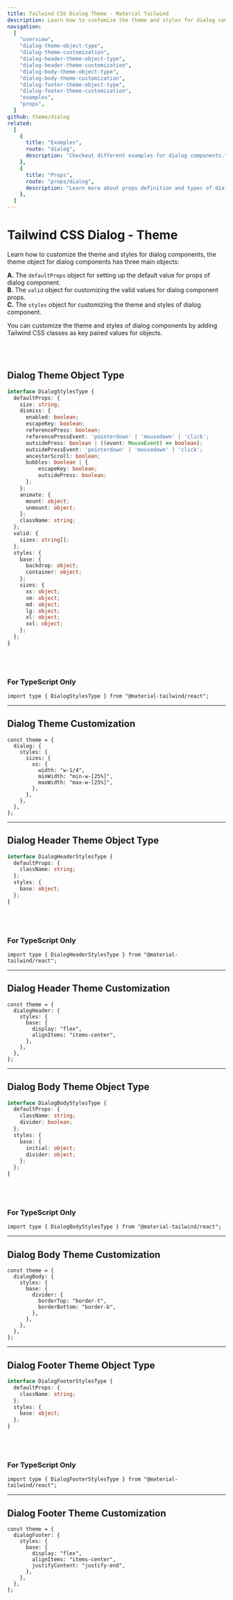 ```yaml
---
title: Tailwind CSS Dialog Theme - Material Tailwind
description: Learn how to customize the theme and styles for dialog components.
navigation:
  [
    "overview",
    "dialog-theme-object-type",
    "dialog-theme-customization",
    "dialog-header-theme-object-type",
    "dialog-header-theme-customization",
    "dialog-body-theme-object-type",
    "dialog-body-theme-customization",
    "dialog-footer-theme-object-type",
    "dialog-footer-theme-customization",
    "examples",
    "props",
  ]
github: theme/dialog
related:
  [
    {
      title: "Examples",
      route: "dialog",
      description: "Checkout different examples for dialog components.",
    },
    {
      title: "Props",
      route: "props/dialog",
      description: "Learn more about props definition and types of dialog components.",
    },
  ]
---
```


# Tailwind CSS Dialog - Theme

<span id="overview" className="scroll-mt-48" />

Learn how to customize the theme and styles for dialog components, the theme object for dialog components has three main objects:

**A.** The <Code>defaultProps</Code> object for setting up the default value for props of dialog component.<br />
**B.** The <Code>valid</Code> object for customizing the valid values for dialog component props.<br />
**C.** The <Code>styles</Code> object for customizing the theme and styles of dialog component.<br />

You can customize the theme and styles of dialog components by adding Tailwind CSS classes as key paired values for objects.

<br />
<br />

## Dialog Theme Object Type

<span id="dialog-theme-object-type" className="scroll-mt-48" />

```ts
interface DialogStylesType {
  defaultProps: {
    size: string;
    dismiss: {
      enabled: boolean;
      escapeKey: boolean;
      referencePress: boolean;
      referencePressEvent: 'pointerdown' | 'mousedown' | 'click';
      outsidePress: boolean | ((event: MouseEvent) => boolean);
      outsidePressEvent: 'pointerdown' | 'mousedown' | 'click';
      ancestorScroll: boolean;
      bubbles: boolean | {
          escapeKey: boolean;
          outsidePress: boolean;
      };
    };
    animate: {
      mount: object;
      unmount: object;
    };
    className: string;
  };
  valid: {
    sizes: string[];
  };
  styles: {
    base: {
      backdrop: object;
      container: object;
    };
    sizes: {
      xs: object;
      sm: object;
      md: object;
      lg: object;
      xl: object;
      xxl: object;
    };
  };
}
```

<br />
<br />

### For TypeScript Only

```tsx
import type { DialogStylesType } from "@material-tailwind/react";
```

---

## Dialog Theme Customization

<span id="dialog-theme-customization" className="scroll-mt-48" />

```tsx
const theme = {
  dialog: {
    styles: {
      sizes: {
        xs: {
          width: "w-1/4",
          minWidth: "min-w-[25%]",
          maxWidth: "max-w-[25%]",
        },
      },
    },
  },
};
```

---

## Dialog Header Theme Object Type

<span id="dialog-header-theme-object-type" className="scroll-mt-48" />

```ts
interface DialogHeaderStylesType {
  defaultProps: {
    className: string;
  };
  styles: {
    base: object;
  };
}
```

<br />
<br />

### For TypeScript Only

```tsx
import type { DialogHeaderStylesType } from "@material-tailwind/react";
```

---

## Dialog Header Theme Customization

<span id="dialog-header-theme-customization" className="scroll-mt-48" />

```tsx
const theme = {
  dialogHeader: {
    styles: {
      base: {
        display: "flex",
        alignItems: "items-center",
      },
    },
  },
};
```

---

## Dialog Body Theme Object Type

<span id="dialog-body-theme-object-type" className="scroll-mt-48" />

```ts
interface DialogBodyStylesType {
  defaultProps: {
    className: string;
    divider: boolean;
  };
  styles: {
    base: {
      initial: object;
      divider: object;
    };
  };
}
```

<br />
<br />

### For TypeScript Only

```tsx
import type { DialogBodyStylesType } from "@material-tailwind/react";
```

---

## Dialog Body Theme Customization

<span id="dialog-body-theme-customization" className="scroll-mt-48" />

```tsx
const theme = {
  dialogBody: {
    styles: {
      base: {
        divider: {
          borderTop: "border-t",
          borderBottom: "border-b",
        },
      },
    },
  },
};
```

---

## Dialog Footer Theme Object Type

<span id="dialog-footer-theme-object-type" className="scroll-mt-48" />

```ts
interface DialogFooterStylesType {
  defaultProps: {
    className: string;
  };
  styles: {
    base: object;
  };
}
```

<br />
<br />

### For TypeScript Only

```tsx
import type { DialogFooterStylesType } from "@material-tailwind/react";
```

---

## Dialog Footer Theme Customization

<span id="dialog-footer-theme-customization" className="scroll-mt-48" />

```tsx
const theme = {
  dialogFooter: {
    styles: {
      base: {
        display: "flex",
        alignItems: "items-center",
        justifyContent: "justify-end",
      },
    },
  },
};
```

<span id="examples" className="scroll-mt-48" />
<span id="props" className="scroll-mt-48" />
